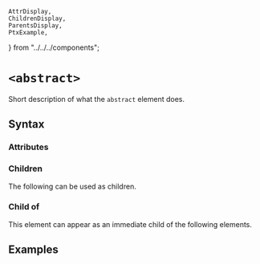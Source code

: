     AttrDisplay,
    ChildrenDisplay,
    ParentsDisplay,
    PtxExample,
} from "../../../components";

# `<abstract>`

Short description of what the `abstract` element does.

## Syntax

### Attributes

<AttrDisplay name="abstract" />

### Children

The following can be used as children.

<ChildrenDisplay name="abstract" />

### Child of

This element can appear as an immediate child of the following elements.

<ParentsDisplay name="abstract" />

## Examples

    